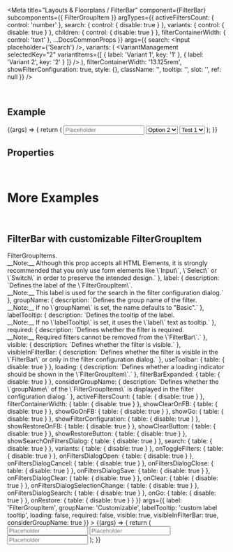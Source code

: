 
<Meta
  title="Layouts & Floorplans / FilterBar"
  component={FilterBar}
  subcomponents={{ FilterGroupItem }}
  argTypes={{
    activeFiltersCount: { control: 'number' },
    search: { control: { disable: true } },
    variants: { control: { disable: true } },
    children: { control: { disable: true } },
    filterContainerWidth: { control: 'text' },
    ...DocsCommonProps
  }}
  args={{
    search: <Input placeholder={'Search'} />,
    variants: (
      <VariantManagement
        selectedKey="2"
        variantItems={[
          { label: 'Variant 1', key: '1' },
          { label: 'Variant 2', key: '2' }
        ]}
      />
    ),
    filterContainerWidth: '13.125rem',
    showFilterConfiguration: true,
    style: {},
    className: '',
    tooltip: '',
    slot: '',
    ref: null
  }}
/>

<DocsHeader />

<br />

## Example

<Canvas>
  <Story name="Default">
    {(args) => {
      return (
        <FilterBar {...args}>
          <FilterGroupItem label="Input">
            <Input placeholder="Placeholder" />
          </FilterGroupItem>
          <FilterGroupItem label="Switch">
            <Switch />
          </FilterGroupItem>
          <FilterGroupItem label="SELECT w/ initial selected">
            <Select>
              <Option>Option 1</Option>
              <Option selected>Option 2</Option>
              <Option>Option 3</Option>
              <Option>Option 4</Option>
            </Select>
          </FilterGroupItem>
          <FilterGroupItem label="SELECT w/o initial selected">
            <Select>
              <Option data-key="Test 1" selected icon="add">
                Test 1
              </Option>
              <Option data-key="Test 2" icon="add">
                Test 2
              </Option>
              <Option data-key="Test 3" icon="add">
                Test 3
              </Option>
              <Option data-key="Test 4" icon="add">
                Test 4
              </Option>
              <Option data-key="Test 5" icon="add">
                Test 5
              </Option>
            </Select>
          </FilterGroupItem>
          <FilterGroupItem label="MultBox w/ initial selected" groupName="Group 1">
            <MultiComboBox>
              <MultiComboBoxItem text="MultiComboBoxItem 1" />
              <MultiComboBoxItem selected text="MultiComboBoxItem 2" />
              <MultiComboBoxItem text="MultiComboBoxItem 3" />
              <MultiComboBoxItem selected text="MultiComboBoxItem 4" />
            </MultiComboBox>
          </FilterGroupItem>
          <FilterGroupItem label="MultBox w/o initial selected" groupName="Group 2">
            <MultiComboBox>
              <MultiComboBoxItem text="MultiComboBoxItem 1" />
              <MultiComboBoxItem text="MultiComboBoxItem 2" />
              <MultiComboBoxItem text="MultiComboBoxItem 3" />
              <MultiComboBoxItem text="MultiComboBoxItem 4" />
            </MultiComboBox>
          </FilterGroupItem>
          <FilterGroupItem label="Date Picker" groupName="Group 2">
            <DatePicker />
          </FilterGroupItem>
        </FilterBar>
      );
    }}
  </Story>
</Canvas>

## Properties

<ArgsTable story="Default" />

<br />

# More Examples

<br />

## FilterBar with customizable FilterGroupItem

<Canvas>
  <Story
    name="with customizable FilterGroupItem"
    argTypes={{
      children: {
        description: `Content of the <code>FilterGroupItems</code>.<br />__Note:__ Although this prop accepts all HTML Elements, it is strongly recommended that you only use form elements like \`Input\`, \`Select\` or \`Switch\` in order to preserve the intended design.`
      },
      label: {
        description: `Defines the label of the \`FilterGroupItem\`.<br />__Note:__ This label is used for the search in the filter configuration dialog.`
      },
      groupName: {
        description: `Defines the group name of the filter.<br />__Note:__ If no \`groupName\` is set, the name defaults to "Basic".`
      },
      labelTooltip: {
        description: `Defines the tooltip of the label.<br />__Note:__ If no \`labelTooltip\` is set, it uses the \`label\` text as tooltip.`
      },
      required: {
        description: `Defines whether the filter is required.<br />__Note:__ Required filters cannot be removed from the \`FilterBar\`.`
      },
      visible: { description: `Defines whether the filter is visible.` },
      visibleInFilterBar: {
        description: `Defines whether the filter is visible in the \`FilterBar\` or only in the filter configuration dialog.`
      },
      useToolbar: { table: { disable: true } },
      loading: {
        description: `Defines whether a loading indicator should be shown in the \`FilterGroupItem\`.`
      },
      filterBarExpanded: { table: { disable: true } },
      considerGroupName: {
        description: `Defines whether the \`groupName\` of the \`FilterGroupItems\` is displayed in the filter configuration dialog.`
      },
      activeFiltersCount: { table: { disable: true } },
      filterContainerWidth: { table: { disable: true } },
      showClearOnFB: { table: { disable: true } },
      showGoOnFB: { table: { disable: true } },
      showGo: { table: { disable: true } },
      showFilterConfiguration: { table: { disable: true } },
      showRestoreOnFB: { table: { disable: true } },
      showClearButton: { table: { disable: true } },
      showRestoreButton: { table: { disable: true } },
      showSearchOnFiltersDialog: { table: { disable: true } },
      search: { table: { disable: true } },
      variants: { table: { disable: true } },
      onToggleFilters: { table: { disable: true } },
      onFiltersDialogOpen: { table: { disable: true } },
      onFiltersDialogCancel: { table: { disable: true } },
      onFiltersDialogClose: { table: { disable: true } },
      onFiltersDialogSave: { table: { disable: true } },
      onFiltersDialogClear: { table: { disable: true } },
      onClear: { table: { disable: true } },
      onFiltersDialogSelectionChange: { table: { disable: true } },
      onFiltersDialogSearch: { table: { disable: true } },
      onGo: { table: { disable: true } },
      onRestore: { table: { disable: true } }
    }}
    args={{
      label: 'FilterGroupItem',
      groupName: 'Customizable',
      labelTooltip: 'custom label tooltip',
      loading: false,
      required: false,
      visible: true,
      visibleInFilterBar: true,
      considerGroupName: true
    }}
  >
    {(args) => {
      return (
        <FilterBar showFilterConfiguration considerGroupName showSearchOnFiltersDialog>
          <FilterGroupItem
            label={args.label}
            groupName={args.groupName}
            labelTooltip={args.labelTooltip}
            loading={args.loading}
            required={args.required}
            visible={args.visible}
            visibleInFilterBar={args.visibleInFilterBar}
            considerGroupName={args.considerGroupName}
          >
            <Input placeholder="Placeholder" />
          </FilterGroupItem>
          <FilterGroupItem label="Filter 1" groupName="Not customizable">
            <Input placeholder="Placeholder" />
          </FilterGroupItem>
          <FilterGroupItem label="Filter 2" groupName="Not customizable">
            <Input placeholder="Placeholder" />
          </FilterGroupItem>
        </FilterBar>
      );
    }}
  </Story>
</Canvas>

<ArgsTable story="with customizable FilterGroupItem" />
